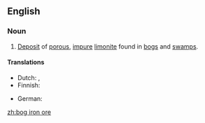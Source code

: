 ==English==

===Noun===
{{wikipedia}}
{{en-noun|sg=[[bog iron]] [[ore]]|-}}

# {{geology}} [[deposit|Deposit]] of [[porous]], [[impure]] [[limonite]] found in [[bog]]s and [[swamp]]s.

====Translations====
{{trans-top|deposit}}
* Dutch: {{t+|nl|oer|n}}, {{t-|nl|ijzeroer|n}}
* Finnish: {{t+|fi|järvimalmi}}
{{trans-mid}}
* German: {{t-|de|Raseneisenstein|f}}
{{trans-bottom}}

[[zh:bog iron ore]]